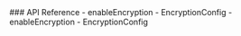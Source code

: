 <PlatformWrapper platform="react-native">
### API Reference

<ProductWrapper notAllowed="voice-calling">
-   <Link target="_blank" to="{{global.API_REF_RN_ROOT}}/class_irtcengine.html#api_irtcengine_enableencryption">enableEncryption</Link>
-   <Link target="_blank" to="{{global.API_REF_RN_ROOT}}/rtc_api_data_type.html#class_encryptionconfig">EncryptionConfig</Link>
</ProductWrapper>

<ProductWrapper product="voice-calling">
-   <Link target="_blank" to="{{global.API_REF_RN_ROOT_VOICE}}/class_irtcengine.html#api_irtcengine_enableencryption">enableEncryption</Link>
-   <Link target="_blank" to="{{global.API_REF_RN_ROOT_VOICE}}/rtc_api_data_type.html#class_encryptionconfig">EncryptionConfig</Link>
</ProductWrapper>

</PlatformWrapper>